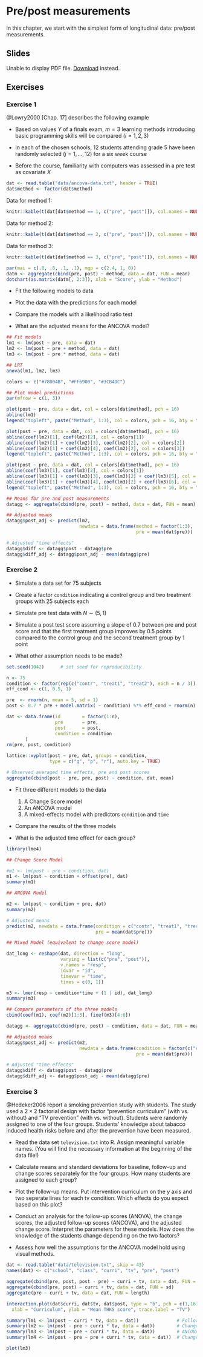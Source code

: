 # Pre/post measurements

In this chapter, we start with the simplest form of longitudinal data: pre/post
measurements.

## Slides

```{=html}
<object data="slides/03_prepost/03_prepost.pdf" type="application/pdf" width="100%" height="500px">
  <p>
    Unable to display PDF file. <a href="slides/03_prepost/03_prepost.pdf">Download</a> instead.
  </p>
</object>
```

## Exercises

### Exercise 1 {-}

@Lowry2000[Chap. 17] describes the following example

* Based on values $Y$ of a finals exam, $m = 3$ learning methods introducing
  basic programming skills will be compared ($i = 1, 2, 3$)

* In each of the chosen schools, 12 students attending grade 5 have been
  randomly selected ($j = 1, \dots, 12$) for a six week course

* Before the course, familiarity with computers was assessed in a pre test as
  covariate $X$

```r
dat <- read.table("data/ancova-data.txt", header = TRUE)
dat$method <- factor(dat$method)
```

Data for method 1:
```r
knitr::kable(t(dat[dat$method == 1, c("pre", "post")]), col.names = NULL)
```

Data for method 2:
```r
knitr::kable(t(dat[dat$method == 2, c("pre", "post")]), col.names = NULL)
```

Data for method 3:
```r
knitr::kable(t(dat[dat$method == 3, c("pre", "post")]), col.names = NULL)
```

```r
par(mai = c(.8, .8, .1, .1), mgp = c(2.4, 1, 0))
datm <- aggregate(cbind(pre, post) ~ method, data = dat, FUN = mean)
dotchart(as.matrix(datm[, 2:3]), xlab = "Score", ylab = "Method")
```

* Fit the following models to data

  \begin{align}
    y_{ij} &= \beta_0 + \beta_1 \cdot x_{ij} + \varepsilon_{ij}\\
    y_{ij} &= \beta_0 + \beta_1 \cdot x_{ij} + \beta_2 \cdot z_{i} + \varepsilon_{ij}\\
    y_{ij} &= \beta_0 + \beta_1 \cdot x_{ij} + \beta_2 \cdot z_{i} +
              \beta_3 \cdot x_{ij} \cdot z_i + \varepsilon_{ij} 
  \end{align}

* Plot the data with the predictions for each model

* Compare the models with a likelihood ratio test

* What are the adjusted means for the ANCOVA model?

```r
## Fit models
lm1 <- lm(post ~ pre, data = dat)
lm2 <- lm(post ~ pre + method, data = dat)
lm3 <- lm(post ~ pre * method, data = dat)

## LRT
anova(lm1, lm2, lm3)

colors <- c("#78004B", "#FF6900", "#3CB4DC")

## Plot model predictions
par(mfrow = c(1, 3))

plot(post ~ pre, data = dat, col = colors[dat$method], pch = 16)
abline(lm1)
legend("topleft", paste("Method", 1:3), col = colors, pch = 16, bty = "n")

plot(post ~ pre, data = dat, col = colors[dat$method], pch = 16)
abline(coef(lm2)[1], coef(lm2)[2], col = colors[1])
abline(coef(lm2)[1] + coef(lm2)[3], coef(lm2)[2], col = colors[2])
abline(coef(lm2)[1] + coef(lm2)[4], coef(lm2)[2], col = colors[3])
legend("topleft", paste("Method", 1:3), col = colors, pch = 16, bty = "n")

plot(post ~ pre, data = dat, col = colors[dat$method], pch = 16)
abline(coef(lm3)[1], coef(lm3)[2], col = colors[1])
abline(coef(lm3)[1] + coef(lm3)[3], coef(lm3)[2] + coef(lm3)[5], col = colors[2])
abline(coef(lm3)[1] + coef(lm3)[4], coef(lm3)[2] + coef(lm3)[6], col = colors[3])
legend("topleft", paste("Method", 1:3), col = colors, pch = 16, bty = "n")

## Means for pre and post measurements
datagg <- aggregate(cbind(pre, post) ~ method, data = dat, FUN = mean)

## Adjusted means
datagg$post_adj <- predict(lm2,
                           newdata = data.frame(method = factor(1:3),
                                                pre = mean(dat$pre)))

# Adjusted "time effects"
datagg$diff <- datagg$post - datagg$pre
datagg$diff_adj <- datagg$post_adj - mean(datagg$pre)
```

### Exercise 2 {-}

* Simulate a data set for 75 subjects

* Create a factor `condition` indicating a control group and two
  treatment groups with 25 subjects each

* Simulate pre test data with $N \sim (5, 1)$

* Simulate a post test score assuming a slope of 0.7 between pre and post score
  and that the first treatment group improves by 0.5 points compared to the
  control group and the second treatment group by 1 point

* What other assumption needs to be made?

```r
set.seed(1042)      # set seed for reproducibility

n <- 75
condition <- factor(rep(c("contr", "treat1", "treat2"), each = n / 3))
eff_cond <- c(1, 0.5, 1)

pre  <- rnorm(n, mean = 5, sd = 1)
post <- 0.7 * pre + model.matrix( ~ condition) %*% eff_cond + rnorm(n)

dat <- data.frame(id        = factor(1:n),
                  pre       = pre,
                  post      = post,
                  condition = condition
       )
rm(pre, post, condition)

lattice::xyplot(post ~ pre, dat, groups = condition,
                type = c("g", "p", "r"), auto.key = TRUE)

# Observed averaged time effects, pre and post scores
aggregate(cbind(post - pre, pre, post) ~ condition, dat, mean)
```

* Fit three different models to the data
  1. A Change Score model
  2. An ANCOVA model
  3. A mixed-effects model with predictors `condition` and `time`

* Compare the results of the three models

* What is the adjusted time effect for each group?

```r
library(lme4)

## Change Score Model

#m1 <- lm(post - pre ~ condition, dat)
m1 <- lm(post ~ condition + offset(pre), dat)
summary(m1)

## ANCOVA Model

m2 <- lm(post ~ condition + pre, dat)
summary(m2)

# Adjusted means
predict(m2, newdata = data.frame(condition = c("contr", "treat1", "treat2"),
                                 pre = mean(dat$pre)))

## Mixed Model (equivalent to change score model)

dat_long <- reshape(dat, direction = "long",
                    varying = list(c("pre", "post")),
                    v.names = "resp",
                    idvar = "id",
                    timevar = "time",
                    times = c(0, 1))

m3 <- lmer(resp ~ condition*time + (1 | id), dat_long)
summary(m3)

## Compare parameters of the three models
cbind(coef(m1), coef(m2)[1:3], fixef(m3)[4:6])

datagg <- aggregate(cbind(pre, post) ~ condition, data = dat, FUN = mean)

## Adjusted means
datagg$post_adj <- predict(m2,
                           newdata = data.frame(condition = factor(c("contr", "treat1", "treat2")),
                                                pre = mean(dat$pre)))

# Adjusted "time effects"
datagg$diff <- datagg$post - datagg$pre
datagg$diff_adj <- datagg$post_adj - mean(datagg$pre)
```

### Exercise 3 {-}

@Hedeker2006 report a smoking prevention study with students. The study used a
$2 \times 2$ factorial design with factor "prevention curriculum" (with vs.
without) and "TV prevention" (with vs. without). Students were randomly assigned
to one of the four groups. Students' knowledge about tabacco induced health
risks before and after the prevention have been measured.

* Read the data set `television.txt` into R. Assign meaningful variable names.
  (You will find the necessary information at the beginning of the data file!)

* Calculate means and standard deviations for baseline, follow-up and change
  scores separately for the four groups. How many students are assigned to each
  group?

* Plot the follow-up means. Put intervention curriculum on the $y$ axis and two
  seperate lines for each tv condition. Which effects do you expect based on
  this plot?

* Conduct an analysis for the follow-up scores (ANOVA), the change scores, the
  adjusted follow-up scores (ANCOVA), and the adjusted change score. Interpret
  the parameters for these models. How does the knowledge of the students change
  depending on the two factors?

* Assess how well the assumptions for the ANCOVA model hold using visual
  methods.

```r
dat <- read.table("data/television.txt", skip = 43)
names(dat) <- c("school", "class", "curri", "tv", "pre", "post")

aggregate(cbind(pre, post, post - pre) ~ curri + tv, data = dat, FUN = mean)
aggregate(cbind(pre, post) ~ curri + tv, data = dat, FUN = sd)
aggregate(pre ~ curri + tv, data = dat, FUN = length)

interaction.plot(dat$curri, dat$tv, dat$post, type = "b", pch = c(1,16),
  xlab = "Curriculum", ylab = "Mean THKS score", trace.label = "TV")

summary(lm1 <- lm(post ~ curri * tv, data = dat))              # Follow-Up
summary(lm2 <- lm(post - pre ~ curri * tv, data = dat))        # Change-Score
summary(lm3 <- lm(post ~ pre + curri * tv, data = dat))        # ANCOVA
summary(lm4 <- lm(post - pre ~ pre + curri * tv, data = dat))  # Change-Score ANCOVA

plot(lm3)
```

